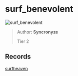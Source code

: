 
# surf_benevolent

![surf_benevolent](https://raw.githubusercontent.com/Sayt123/SurfMapPics/Maps-and-bonuses/csgo/surf_benevolent.jpg)

> Author: **Syncronyze**
>
> Tier 2

## Records

[surfheaven](https://surfheaven.eu/map/surf_benevolent)
